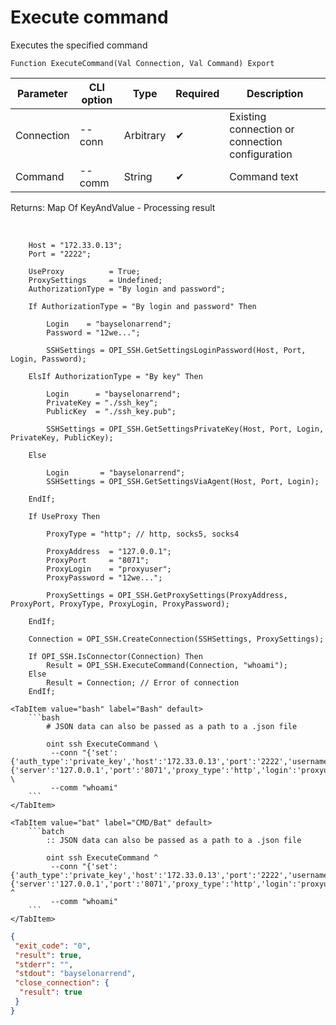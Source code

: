 ﻿---
sidebar_position: 3
description: Execute command and other functions to work with SSH in the Open Integration Package, a free open-source integration library for 1C:Enterprise 8, OneScript and CLI
keywords: [1C, 1С, 1С:Enterprise, 1С:Enterprise 8.3, API, Integration, Services, Exchange, OneScript, CLI, SSH]
---


# Execute command
 Executes the specified command



`Function ExecuteCommand(Val Connection, Val Command) Export`

  | Parameter | CLI option | Type | Required | Description |
  |-|-|-|-|-|
  | Connection | --conn | Arbitrary | &#x2714; | Existing connection or connection configuration |
  | Command | --comm | String | &#x2714; | Command text |

  
  Returns:  Map Of KeyAndValue - Processing result

<br/>



```bsl title="1C:Enterprise/OneScript code example"
    Host = "172.33.0.13";
    Port = "2222";

    UseProxy          = True;
    ProxySettings     = Undefined;
    AuthorizationType = "By login and password";

    If AuthorizationType = "By login and password" Then

        Login    = "bayselonarrend";
        Password = "12we...";

        SSHSettings = OPI_SSH.GetSettingsLoginPassword(Host, Port, Login, Password);

    ElsIf AuthorizationType = "By key" Then

        Login      = "bayselonarrend";
        PrivateKey = "./ssh_key";
        PublicKey  = "./ssh_key.pub";

        SSHSettings = OPI_SSH.GetSettingsPrivateKey(Host, Port, Login, PrivateKey, PublicKey);

    Else

        Login       = "bayselonarrend";
        SSHSettings = OPI_SSH.GetSettingsViaAgent(Host, Port, Login);

    EndIf;

    If UseProxy Then

        ProxyType = "http"; // http, socks5, socks4

        ProxyAddress  = "127.0.0.1";
        ProxyPort     = "8071";
        ProxyLogin    = "proxyuser";
        ProxyPassword = "12we...";

        ProxySettings = OPI_SSH.GetProxySettings(ProxyAddress, ProxyPort, ProxyType, ProxyLogin, ProxyPassword);

    EndIf;

    Connection = OPI_SSH.CreateConnection(SSHSettings, ProxySettings);

    If OPI_SSH.IsConnector(Connection) Then
        Result = OPI_SSH.ExecuteCommand(Connection, "whoami");
    Else
        Result = Connection; // Error of connection
    EndIf;
```
 

 <Tabs>
  
    <TabItem value="bash" label="Bash" default>
        ```bash
            # JSON data can also be passed as a path to a .json file
            
            oint ssh ExecuteCommand \
             --conn "{'set':{'auth_type':'private_key','host':'172.33.0.13','port':'2222','username':'bayselonarrend','key_path':'***','pub_path':'/tmp/q44gjtnh.uew.tmp'},'proxy':{'server':'127.0.0.1','port':'8071','proxy_type':'http','login':'proxyuser','password':'***'}}" \
             --comm "whoami"
        ```
    </TabItem>
  
    <TabItem value="bat" label="CMD/Bat" default>
        ```batch
            :: JSON data can also be passed as a path to a .json file
            
            oint ssh ExecuteCommand ^
             --conn "{'set':{'auth_type':'private_key','host':'172.33.0.13','port':'2222','username':'bayselonarrend','key_path':'***','pub_path':'/tmp/q44gjtnh.uew.tmp'},'proxy':{'server':'127.0.0.1','port':'8071','proxy_type':'http','login':'proxyuser','password':'***'}}" ^
             --comm "whoami"
        ```
    </TabItem>
</Tabs>


```json title="Result"
{
 "exit_code": "0",
 "result": true,
 "stderr": "",
 "stdout": "bayselonarrend",
 "close_connection": {
  "result": true
 }
}
```
